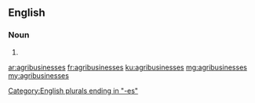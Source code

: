 ==English==

===Noun===
{{head|en|noun plural form}}

# {{plural of|agribusiness|lang=en}}

[[Category:English plurals ending in "-es"]]

[[ar:agribusinesses]]
[[fr:agribusinesses]]
[[ku:agribusinesses]]
[[mg:agribusinesses]]
[[my:agribusinesses]]